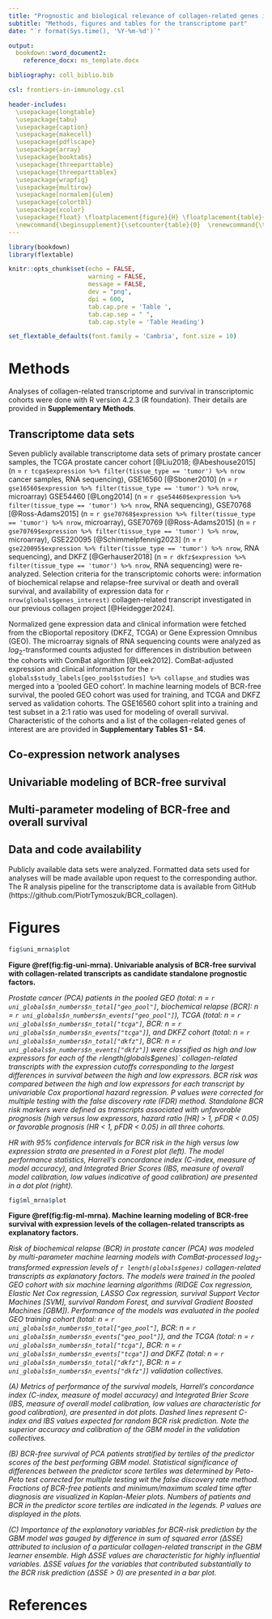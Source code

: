 ---
title: "Prognostic and biological relevance of collagen-related genes in prostate cancer"
subtitle: "Methods, figures and tables for the transcriptome part"
date: "`r format(Sys.time(), '%Y-%m-%d')`"

output: 
  bookdown::word_document2:   
    reference_docx: ms_template.docx

bibliography: coll_biblio.bib

csl: frontiers-in-immunology.csl

header-includes:
  \usepackage{longtable}
  \usepackage{tabu}
  \usepackage{caption}
  \usepackage{makecell}
  \usepackage{pdflscape}
  \usepackage{array}
  \usepackage{booktabs}
  \usepackage{threeparttable}
  \usepackage{threeparttablex}
  \usepackage{wrapfig}
  \usepackage{multirow}
  \usepackage[normalem]{ulem}
  \usepackage{colortbl}
  \usepackage{xcolor}
  \usepackage{float} \floatplacement{figure}{H} \floatplacement{table}{H}
  \newcommand{\beginsupplement}{\setcounter{table}{0}  \renewcommand{\thetable}{S\arabic{table}}       \setcounter{figure}{0} \renewcommand{\thefigure}{S\arabic{figure}}}
---

```{r, setup, include = FALSE}

library(bookdown)
library(flextable)

knitr::opts_chunk$set(echo = FALSE, 
                      warning = FALSE, 
                      message = FALSE, 
                      dev = "png", 
                      dpi = 600, 
                      tab.cap.pre = 'Table ', 
                      tab.cap.sep = " ", 
                      tab.cap.style = 'Table Heading')

set_flextable_defaults(font.family = 'Cambria', font.size = 10)


```

\newpage

# Methods

Analyses of collagen-related transcriptome and survival in transcriptomic cohorts were done with R version 4.2.3 (R foundation). 
Their details are provided in __Supplementary Methods__. 

## Transcriptome data sets

Seven publicly available transcriptome data sets of primary prostate cancer samples, 
the TCGA prostate cancer cohort [@Liu2018; @Abeshouse2015] (n = `r tcga$expression %>% filter(tissue_type == 'tumor') %>% nrow` cancer samples, RNA sequencing), 
GSE16560 [@Sboner2010] (n = `r gse16560$expression %>% filter(tissue_type == 'tumor') %>% nrow`, microarray)
GSE54460 [@Long2014] (n = `r gse54460$expression %>% filter(tissue_type == 'tumor') %>% nrow`, RNA sequencing), 
GSE70768  [@Ross-Adams2015] (n = `r gse70768$expression %>% filter(tissue_type == 'tumor') %>% nrow`, microarray), 
GSE70769  [@Ross-Adams2015] (n = `r gse70769$expression %>% filter(tissue_type == 'tumor') %>% nrow`, microarray), 
GSE220095 [@Schimmelpfennig2023] (n = `r gse220095$expression %>% filter(tissue_type == 'tumor') %>% nrow`, RNA sequencing), and 
DKFZ [@Gerhauser2018] (n = `r dkfz$expression %>% filter(tissue_type == 'tumor') %>% nrow`, RNA sequencing) 
were re-analyzed. 
Selection criteria for the transcriptomic cohorts were: information of biochemical relapse and relapse-free survival or death and overall survival, and availability of expression data for `r nrow(globals$genes_interest)` collagen-related transcript investigated in our previous collagen project [@Heidegger2024]. 

Normalized gene expression data and clinical information were fetched from the cBioportal repository (DKFZ, TCGA) or Gene Expression Omnibus (GEO). 
The microarray signals of RNA sequencing counts were analyzed as $log_2$-transformed counts adjusted for differences in distribution between the cohorts with ComBat algorithm [@Leek2012]. 
ComBat-adjusted expression and clinical information for the `r globals$study_labels[geo_pool$studies] %>% collapse_and` studies was merged into a 'pooled GEO cohort'. 
In machine learning models of BCR-free survival, the pooled GEO cohort was used for training, and TCGA and DKFZ served as validation cohorts. 
The GSE16560 cohort split into a training and test subset in a 2:1 ratio was used for modeling of overall survival. 
Characteristic of the cohorts and a list of the collagen-related genes of  interest are are provided in __Supplementary Tables S1 - S4__. 

## Co-expression network analyses


## Univariable modeling of BCR-free survival



## Multi-parameter modeling of BCR-free and overall survival 


## Data and code availability

Publicly available data sets were analyzed. 
Formatted data sets used for analyses will be made available upon request to the corresponding author. 
The R analysis pipeline for the transcriptome data is available from GitHub (https://github.com/PiotrTymoszuk/BCR_collagen).

\newpage 

# Figures

```{r fig-uni-mrna, fig.width = figur::convert(fig$uni_mrna, to = 'in')$w, fig.height = figur::convert(fig$uni_mrna, to = 'in')$h, fig.cap = 'Univariable analysis of BCR-free survival with collagen-related transcripts as candidate standalone prognostic factors.'}

fig$uni_mrna$plot

```

__Figure \@ref(fig:fig-uni-mrna). Univariable analysis of BCR-free survival with collagen-related transcripts as candidate standalone prognostic factors.__ 

_Prostate cancer (PCA) patients in the pooled GEO (total: n = `r uni_globals$n_numbers$n_total["geo_pool"]`, biochemical relapse [BCR]: n = `r uni_globals$n_numbers$n_events["geo_pool"]`), TCGA (total: n = `r uni_globals$n_numbers$n_total["tcga"]`, BCR: n = `r uni_globals$n_numbers$n_events["tcga"]`), and DKFZ cohort (total: n = `r uni_globals$n_numbers$n_total["dkfz"]`, BCR: n = `r uni_globals$n_numbers$n_events["dkfz"]`) were classified as high and low expressors for each of the `r `length(globals$genes)` collagen-related transcripts with the expression cutoffs corresponding to the largest differences in survival between the high and low expressors._
_BCR risk was compared between the high and low expressors for each transcript by univariable Cox proportional hazard regression. P values were corrected for multiple testing with the false discovery rate (FDR) method._
_Standalone BCR risk markers were defined as transcripts associated with unfavorable prognosis (high versus low expressors, hazard ratio [HR] > 1, pFDR < 0.05) or favorable prognosis (HR < 1, pFDR < 0.05) in all three cohorts._ 

_HR with 95% confidence intervals for BCR risk in the high versus low expression strata are presented in a Forest plot (left). The model performance statistics, Harrell's concordance index (C-index, measure of model accuracy), and Integrated Brier Scores (IBS, measure of overall model calibration, low values indicative of good calibration) are presented in a dot plot (right)._

\newpage

```{r fig-ml-mrna, fig.width = figur::convert(fig$ml_mrna, to = 'in')$w, fig.height = figur::convert(fig$ml_mrna, to = 'in')$h, fig.cap = 'Machine learning modeling of BCR-free survival with expression levels of the collagen-related transcripts as explanatory factors.'}

fig$ml_mrna$plot

```

__Figure \@ref(fig:fig-ml-mrna). Machine learning modeling of BCR-free survival with expression levels of the collagen-related transcripts as explanatory factors.__ 

_Risk of biochemical relapse (BCR) in prostate cancer (PCA) was modeled by multi-parameter machine learning models with ComBat-processed $log_2$-transformed expression levels of `r length(globals$genes)` collagen-related transcripts as explanatory factors._ 
_The models were trained in the pooled GEO cohort with six machine learning algorithms (RIDGE Cox regression, Elastic Net Cox regression, LASSO Cox regression, survival Support Vector Machines [SVM], survival Random Forest, and survival Gradient Boosted Machines [GBM])._
_Performance of the models was evaluated in the pooled GEO training cohort (total: n = `r uni_globals$n_numbers$n_total["geo_pool"]`, BCR: n = `r uni_globals$n_numbers$n_events["geo_pool"]`), and the TCGA (total: n = `r uni_globals$n_numbers$n_total["tcga"]`, BCR: n = `r uni_globals$n_numbers$n_events["tcga"]`) and DKFZ (total: n = `r uni_globals$n_numbers$n_total["dkfz"]`, BCR: n = `r uni_globals$n_numbers$n_events["dkfz"]`) validation collectives._

_(A) Metrics of performance of the survival models, Harrell's concordance index (C-index, measure of model accuracy) and Integrated Brier Score (IBS, measure of overall model calibration, low values are characteristic for good calibration), are presented in dot plots. Dashed lines represent C-index and IBS values expected for random BCR risk prediction. Note the superior accuracy and calibration of the GBM model in the validation collectives._

_(B) BCR-free survival of PCA patients stratified by tertiles of the predictor scores of the best performing GBM model. Statistical significance of differences between the predictor score tertiles was determined by Peto-Peto test corrected for multiple testing wit the false discovery rate method. Fractions of BCR-free patients and minimum/maximum scaled time after diagnosis are visualized in Kaplan-Meier plots. Numbers of patients and BCR in the predictor score tertiles are indicated in the legends. P values are displayed in the plots._ 

_(C) Importance of the explanatory variables for BCR-risk prediction by the GBM model was gauged by difference in sum of squared error ($\Delta SSE$) attributed to inclusion of a particular collagen-related transcript in the GBM learner ensemble. High $\Delta SSE$ values are characteristic for highly influential variables. $\Delta SSE$ values for the variables that contributed substantially to the BCR risk prediction ($\Delta SSE$ > 0) are presented in a bar plot._

\newpage

# References
